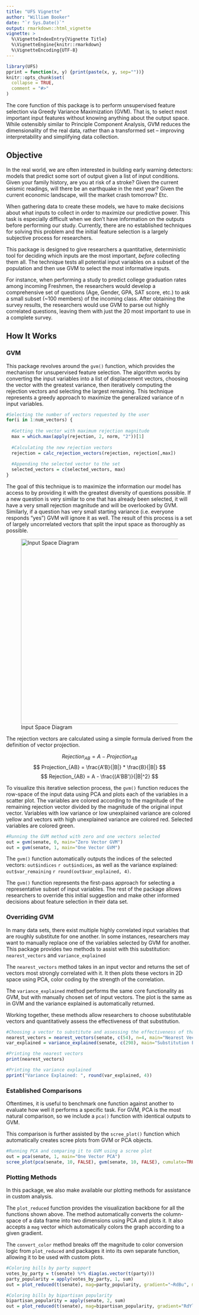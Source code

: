 ```yaml
---
title: "UFS Vignette"
author: "William Booker"
date: "`r Sys.Date()`"
output: rmarkdown::html_vignette
vignette: >
  %\VignetteIndexEntry{Vignette Title}
  %\VignetteEngine{knitr::rmarkdown}
  %\VignetteEncoding{UTF-8}
---
```


```r
library(UFS)
pprint = function(x, y) {print(paste(x, y, sep=""))}
knitr::opts_chunk$set(
  collapse = TRUE,
  comment = "#>"
)
```

The core function of this package is to perform unsupervised feature selection via Greedy Variance Maximization (GVM). That is, to select most important input features without knowing anything about the output space. While ostensibly similar to Principle Component Analysis, GVM reduces the dimensionality of the real data, rather than a transformed set -- improving interpretability and simplifying data collection. 


## Objective

In the real world, we are often interested in building early warning detectors: models that predict some sort of output given a list of input conditions. Given your family history, are you at risk of a stroke? Given the current seismic readings, will there be an earthquake in the next year? Given the current economic landscape, will the market crash tomorrow? Etc. 

When gathering data to create these models, we have to make decisions about what inputs to collect in order to maximize our predictive power. This task is especially difficult when we don't have information on the outputs before performing our study. Currently, there are no established techniques for solving this problem and the initial feature selection is a largely subjective process for researchers. 

This package is designed to give researchers a quantitative, deterministic tool for deciding which inputs are the most important, *before* collecting them all. The technique tests all potential input variables on a subset of the population and then use GVM to select the most informative inputs. 

For instance, when performing a study to predict college graduation rates among incoming Freshmen, the researchers would develop a comprehensive set of questions (Age, Gender, GPA, SAT score, etc.) to ask a small subset (~100 members) of the incoming class. After obtaining the survey results, the researchers would use GVM to parse out highly correlated questions, leaving them with just the 20 most important to use in a complete survey. 


## How It Works

### GVM

This package revolves around the `gvm()` function, which provides the mechanism for unsupervised feature selection. The algorithm works by converting the input variables into a list of displacement vectors, choosing the vector with the greatest variance, then iteratively computing the rejection vectors and selecting the largest remaining. This technique represents a greedy approach to maximize the generalized variance of n input variables. 

```r
#Selecting the number of vectors requested by the user
for(i in 1:num_vectors) {
  
  #Getting the vector with maximum rejection magnitude
  max = which.max(apply(rejection, 2, norm, "2"))[1]
  
  #Calculating the new rejection vectors
  rejection = calc_rejection_vectors(rejection, rejection[,max])
  
  #Appending the selected vector to the set
  selected_vectors = c(selected_vectors, max)
}
```

The goal of this technique is to maximize the information our model has access to by providing it with the greatest diversity of questions possible. If a new question is very similar to one that has already been selected, it will have a very small rejection magnitude and will be overlooked by GVM. Similarly, if a question has very small starting variance (i.e. everyone responds "yes") GVM will ignore it as well. The result of this process is a set of largely uncorrelated vectors that split the input space as thoroughly as possible. 

![Input Space Diagram](InputSpaceDiagram.png){width=500}

The rejection vectors are calculated using a simple formula derived from the definition of vector projection.


$$ Rejection_{AB} = A - Projection_{AB} $$
$$ Projection_{AB} = \frac{A'B}{|B|} * \frac{B}{|B|} $$
$$ Rejection_{AB} = A - \frac{(A'BB')}{|B|^2} $$

To visualize this iterative selection process, the `gvm()` function reduces the row-space of the input data using PCA and plots each of the variables in a scatter plot. The variables are colored according to the magnitude of the remaining rejection vector divided by the magnitude of the original input vector. Variables with low variance or low unexplained variance are colored yellow and vectors with high unexplained variance are colored red. Selected variables are colored green.

```r
#Running the GVM method with zero and one vectors selected
out = gvm(senate, 0, main="Zero Vector GVM")
out = gvm(senate, 1, main="One Vector GVM")
```

The `gvm()` function automatically outputs the indices of the selected vectors: `out$indices` `r out$indices`, as well as the variance explained: `out$var_remaining` `r round(out$var_explained, 4)`.

The `gvm()` function represents the first-pass approach for selecting a representative subset of input variables. The rest of the package allows researchers to override this initial suggestion and make other informed decisions about feature selection in their data set. 


### Overriding GVM

In many data sets, there exist multiple highly correlated input variables that are roughly substitute for one another. In some instances, researchers may want to manually replace one of the variables selected by GVM for another. This package provides two methods to assist with this substitution: `nearest_vectors` and `variance_explained`

The `nearest_vectors` method takes in an input vector and returns the set of vectors most strongly correlated with it. It then plots these vectors in 2D space using PCA, color coding by the strength of the correlation. 

The `variance_explained` method performs the same core functionality as GVM, but with manually chosen set of input vectors. The plot is the same as in GVM and the variance explained is automatically returned.

Working together, these methods allow researchers to choose substitutable vectors and quantitatively assess the effectiveness of that substitution. 

```r
#Choosing a vector to substitute and assessing the effectiveness of that substitution
nearest_vectors = nearest_vectors(senate, c(54), n=4, main="Nearest Vectors")
var_explained = variance_explained(senate, c(298), main="Substitution Evaluation")

#Printing the nearest vectors
print(nearest_vectors)

#Printing the variance explained
pprint("Variance Explained: ", round(var_explained, 4))
```


### Established Comparisons

Oftentimes, it is useful to benchmark one function against another to evaluate how well it performs a specific task. For GVM, PCA is the most natural comparison, so we include a `pca()` function with identical outputs to GVM.

This comparison is further assisted by the `scree_plot()` function which automatically creates scree plots from GVM or PCA objects.

```r
#Running PCA and comparing it to GVM using a scree plot
out = pca(senate, 1, main="One Vector PCA")
scree_plot(pca(senate, 10, FALSE), gvm(senate, 10, FALSE), cumulate=TRUE)
```


### Plotting Methods

In this package, we also make available our plotting methods for assistance in custom analysis. 

The `plot_reduced` function provides the visualization backbone for all the functions shown above. The method automatically converts the column-space of a data frame into two dimensions using PCA and plots it. It also accepts a `mag` vector which automatically colors the graph according to a given gradient.

The `convert_color` method breaks off the magnitude to color conversion logic from `plot_reduced` and packages it into its own separate function, allowing it to be used with custom plots. 

```r
#Coloring bills by party support
votes_by_party = t(senate) %*% diag(as.vector(t(party)))
party_popularity = apply(votes_by_party, 1, sum)
out = plot_reduced(t(senate), mag=party_popularity, gradient="~RdBu", main="Partisan Split")

#Coloring bills by bipartisan popularity
bipartisan_popularity = apply(senate, 2, sum)
out = plot_reduced(t(senate), mag=bipartisan_popularity, gradient="RdYlGn", main="Bill Popularity")
```






























